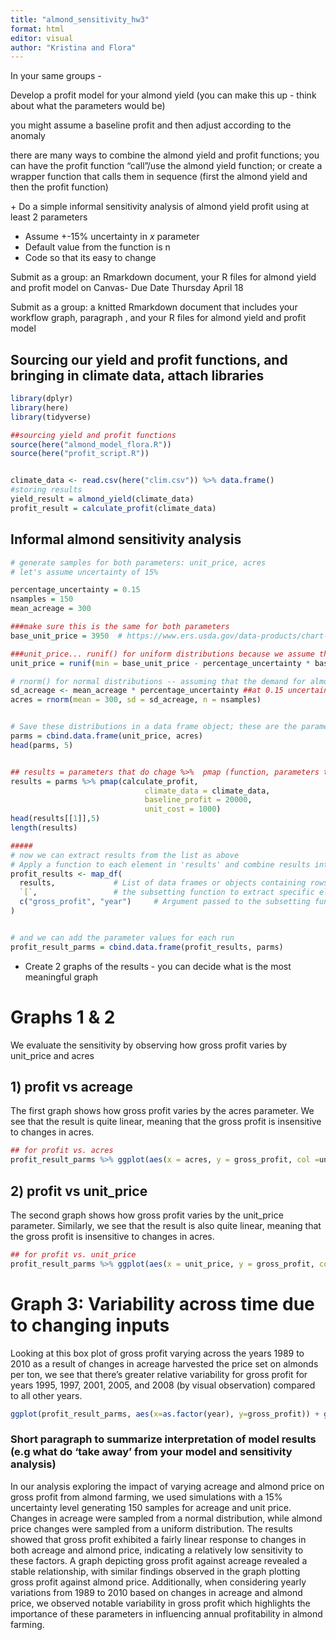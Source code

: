 ```yaml
---
title: "almond_sensitivity_hw3"
format: html
editor: visual
author: "Kristina and Flora" 
---
```


In your same groups -

Develop a profit model for your almond yield (you can make this up - think about what the parameters would be)

you might assume a baseline profit and then adjust according to the anomaly

there are many ways to combine the almond yield and profit functions; you can have the profit function "call"/use the almond yield function; or create a wrapper function that calls them in sequence (first the almond yield and then the profit function)


\+ Do a simple informal sensitivity analysis of almond yield profit using at least 2 parameters

-   Assume +-15% uncertainty in *x* parameter
-   Default value from the function is n
-   Code so that its easy to change



Submit as a group: an Rmarkdown document, your R files for almond yield and profit model on Canvas- Due Date Thursday April 18

Submit as a group: a knitted Rmarkdown document that includes your workflow graph, paragraph , and your R files for almond yield and profit model


## Sourcing our yield and profit functions, and bringing in climate data, attach libraries
```r

library(dplyr)
library(here)
library(tidyverse)

##sourcing yield and profit functions 
source(here("almond_model_flora.R"))
source(here("profit_script.R"))


climate_data <- read.csv(here("clim.csv")) %>% data.frame()                                                                             
#storing results
yield_result = almond_yield(climate_data)
profit_result = calculate_profit(climate_data)
```


## Informal almond sensitivity analysis 

```r
# generate samples for both parameters: unit_price, acres
# let's assume uncertainty of 15%

percentage_uncertainty = 0.15 
nsamples = 150
mean_acreage = 300

###make sure this is the same for both parameters 
base_unit_price = 3950  # https://www.ers.usda.gov/data-products/chart-gallery/gallery/chart-detail/?chartId=107823

###unit_price... runif() for uniform distributions because we assume that price changes do to a variety of factors across many years
unit_price = runif(min = base_unit_price - percentage_uncertainty * base_unit_price,  max = base_unit_price + percentage_uncertainty * base_unit_price, n = nsamples)

# rnorm() for normal distributions -- assuming that the demand for almonds is relatively stable between 1989 - 2010 
sd_acreage <- mean_acreage * percentage_uncertainty ##at 0.15 uncertainty this is +- 45 acres
acres = rnorm(mean = 300, sd = sd_acreage, n = nsamples)


# Save these distributions in a data frame object; these are the parameters that we are changing 
parms = cbind.data.frame(unit_price, acres)
head(parms, 5) 


## results = parameters that do chage %>%  pmap (function, parameters that don't change )
results = parms %>% pmap(calculate_profit, 
                              climate_data = climate_data,
                              baseline_profit = 20000, 
                              unit_cost = 1000)
head(results[[1]],5)
length(results)

#####
# now we can extract results from the list as above
# Apply a function to each element in 'results' and combine results into a data frame
profit_results <- map_df(
  results,             # List of data frames or objects containing rows of results 
  `[`,                 # the subsetting function to extract specific elements; the backticks indicate that it's being used as a function rather than a standard operator. 
  c("gross_profit", "year")     # Argument passed to the subsetting function (column name to extract)
)


# and we can add the parameter values for each run
profit_result_parms = cbind.data.frame(profit_results, parms)
```

- Create 2 graphs of the results - you can decide what is the most meaningful graph


# Graphs 1 & 2
 We evaluate the sensitivity by observing how gross profit varies by unit_price and acres

## 1) profit vs acreage
The first graph shows how gross profit varies by the acres parameter. We see that the result is quite linear, meaning that the gross profit is insensitive to changes in acres. 


```r
## for profit vs. acres 
profit_result_parms %>% ggplot(aes(x = acres, y = gross_profit, col =unit_price)) + geom_point(alpha=0.8) + geom_smooth(method = "lm", se = FALSE) + ggtitle("gross profit varying by acres parameter")
```

## 2) profit vs unit_price
The second graph shows how gross profit varies by the unit_price parameter. Similarly, we see that the result is also quite linear, meaning that the gross profit is insensitive to changes in acres. 
```r
## for profit vs. unit_price 
profit_result_parms %>% ggplot(aes(x = unit_price, y = gross_profit, col = acres)) + geom_point(alpha=0.8) + geom_smooth(method = "lm", se = FALSE) + ggtitle("gross profit varying by unit_price parameter")
```

# Graph 3: Variability across time due to changing inputs 

Looking at this box plot of gross profit varying across the years 1989 to 2010 as a result of changes in acreage harvested the price set on almonds per ton, we see that there's greater relative variability for gross profit for years 1995, 1997, 2001, 2005, and 2008 (by visual observation) compared to all other years. 

```r
ggplot(profit_result_parms, aes(x=as.factor(year), y=gross_profit)) + geom_boxplot() + ggtitle("variability of gross profit is highest for years 1995, 1997, 2001, 2005, and 2008") + ylab("gross profit") + xlab("years")
```

### Short paragraph to summarize interpretation of model results (e.g what do 'take away' from your model and sensitivity analysis)

In our analysis exploring the impact of varying acreage and almond price on gross profit from almond farming, we used simulations with a 15% uncertainty level generating 150 samples for acreage and unit price. Changes in acreage were sampled from a normal distribution, while almond price changes were sampled from a uniform distribution. The results showed that gross profit exhibited a fairly linear response to changes in both acreage and almond price, indicating a relatively low sensitivity to these factors. A graph depicting gross profit against acreage revealed a stable relationship, with similar findings observed in the graph plotting gross profit against almond price. Additionally, when considering yearly variations from 1989 to 2010 based on changes in acreage and almond price, we observed notable variability in gross profit which highlights the importance of these parameters in influencing annual profitability in almond farming.




